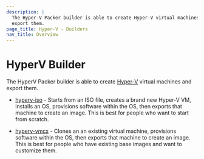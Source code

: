 ```yaml
---
description: |
  The Hyper-V Packer builder is able to create Hyper-V virtual machines and
  export them.
page_title: Hyper-V - Builders
nav_title: Overview
---
```


# HyperV Builder

The HyperV Packer builder is able to create
[Hyper-V](https://www.microsoft.com/en-us/server-cloud/solutions/virtualization.aspx)
virtual machines and export them.

- [hyperv-iso](/docs/builders/hyperv-iso) - Starts from an ISO file,
  creates a brand new Hyper-V VM, installs an OS, provisions software within
  the OS, then exports that machine to create an image. This is best for
  people who want to start from scratch.

- [hyperv-vmcx](/docs/builders/hyperv-vmcx) - Clones an an existing
  virtual machine, provisions software within the OS, then exports that
  machine to create an image. This is best for people who have existing base
  images and want to customize them.
